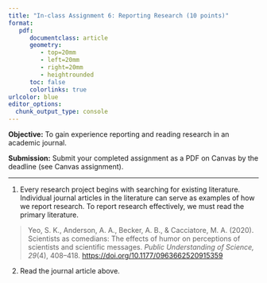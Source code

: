 ```yaml
---
title: "In-class Assignment 6: Reporting Research (10 points)"
format:
   pdf:
      documentclass: article
      geometry:
         - top=20mm
         - left=20mm
         - right=20mm
         - heightrounded
      toc: false
      colorlinks: true
urlcolor: blue
editor_options: 
  chunk_output_type: console
---
```


\vspace{-1cm}

**Objective:** To gain experience reporting and reading research in an academic journal. 

**Submission:** Submit your completed assignment as a PDF on Canvas by the deadline (see Canvas assignment).

---

1) Every research project begins with searching for existing literature. Individual journal articles in the literature can serve as examples of how we report research. To report research effectively, we must read the primary literature.

> Yeo, S. K., Anderson, A. A., Becker, A. B., & Cacciatore, M. A. (2020). Scientists as comedians: The effects of humor on perceptions of scientists and scientific messages. *Public Understanding of Science, 29*(4), 408–418. [https://doi.org/10.1177/0963662520915359](https://doi.org/10.1177/0963662520915359)

2) Read the journal article above.
